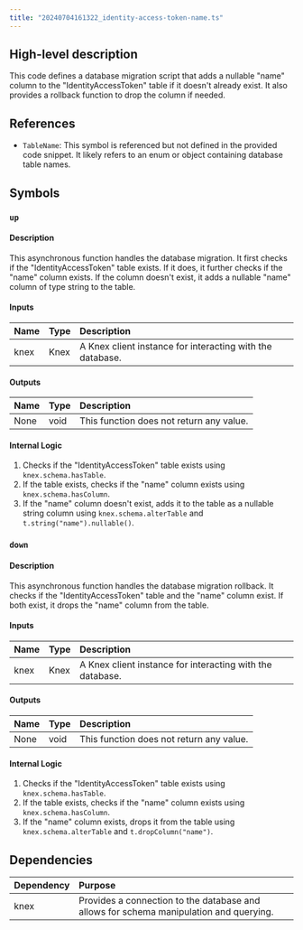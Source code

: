 ```yaml
---
title: "20240704161322_identity-access-token-name.ts"
---
```


## High-level description
This code defines a database migration script that adds a nullable "name" column to the "IdentityAccessToken" table if it doesn't already exist. It also provides a rollback function to drop the column if needed.

## References
- `TableName`: This symbol is referenced but not defined in the provided code snippet. It likely refers to an enum or object containing database table names.

## Symbols
### `up`
#### Description
This asynchronous function handles the database migration. It first checks if the "IdentityAccessToken" table exists. If it does, it further checks if the "name" column exists. If the column doesn't exist, it adds a nullable "name" column of type string to the table.

#### Inputs
| Name | Type | Description |
|:-----|:-----|:------------|
| knex | Knex | A Knex client instance for interacting with the database. |

#### Outputs
| Name | Type | Description |
|:-----|:-----|:------------|
| None | void | This function does not return any value. |

#### Internal Logic
1. Checks if the "IdentityAccessToken" table exists using `knex.schema.hasTable`.
2. If the table exists, checks if the "name" column exists using `knex.schema.hasColumn`.
3. If the "name" column doesn't exist, adds it to the table as a nullable string column using `knex.schema.alterTable` and `t.string("name").nullable()`.

### `down`
#### Description
This asynchronous function handles the database migration rollback. It checks if the "IdentityAccessToken" table and the "name" column exist. If both exist, it drops the "name" column from the table.

#### Inputs
| Name | Type | Description |
|:-----|:-----|:------------|
| knex | Knex | A Knex client instance for interacting with the database. |

#### Outputs
| Name | Type | Description |
|:-----|:-----|:------------|
| None | void | This function does not return any value. |

#### Internal Logic
1. Checks if the "IdentityAccessToken" table exists using `knex.schema.hasTable`.
2. If the table exists, checks if the "name" column exists using `knex.schema.hasColumn`.
3. If the "name" column exists, drops it from the table using `knex.schema.alterTable` and `t.dropColumn("name")`.

## Dependencies
| Dependency | Purpose |
|:-----------|:--------|
| knex       | Provides a connection to the database and allows for schema manipulation and querying. |
